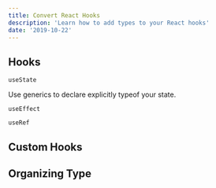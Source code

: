 ```yaml
---
title: Convert React Hooks
description: 'Learn how to add types to your React hooks'
date: '2019-10-22'
---
```


## Hooks

`useState`

Use generics to declare explicitly typeof your state.

`useEffect`

`useRef`

## Custom Hooks

## Organizing Type

